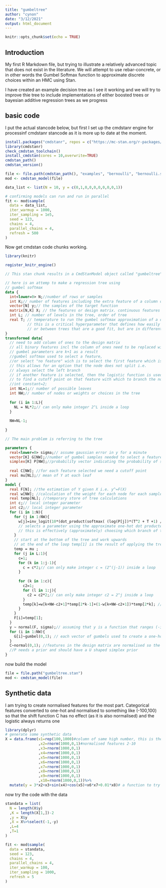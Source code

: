 ```yaml
---
title: "gumbeltree"
author: "cynon"
date: "3/12/2021"
output: html_document
---
```


```r
knitr::opts_chunk$set(echo = TRUE)
```

## Introduction

My first R Markdown file, but trying to illustrate a relatively advanced topic that does not exist in the literature.
We will attempt to use rebar-concrete, or in other words the Gumbel Softmax function to approximate discrete choices within an HMC using Stan.

I have created an example decision tree as I see it working and we will try to improve thie tree to include implementations of either boosted trees or bayesian additive regression trees as we progress

## basic code

I put the actual stancode below, but first I set up the cmdstanr engine for processinf cmdstanr stancode as it is more up to date at the moment.

```r
install.packages("cmdstanr", repos = c("https://mc-stan.org/r-packages/", getOption("repos")))
library(cmdstanr)
check_cmdstan_toolchain()
install_cmdstan(cores = 10,overwrite=TRUE)
cmdstan_path()
cmdstan_version()

file <- file.path(cmdstan_path(), "examples", "bernoulli", "bernoulli.stan")
mod <- cmdstan_model(file)

data_list <- list(N = 10, y = c(0,1,0,0,0,0,0,0,0,1))

# confirming models can run and run in parallel
fit <- mod$sample(
  data = data_list,
  iter_warmup = 1000,
  iter_sampling = 1e5,
  seed = 123,
  chains = 4,
  parallel_chains = 4,
  refresh = 500
)
```

Now get cmdstan code chunks working.

```r

library(knitr)

register_knitr_engine()
```


```stan

// This stan chunk results in a CmdStanModel object called "gumbeltree"

// here is an attemp to make a regression tree using
// gumbel softmax
data {
  int<lower=0> N;//number of rows or samples
  int K;// number of features including the extra feature of a column of ones
  vector[N] y;// the samples of the target function
  matrix[N,K] X; // the features or design matrix. continuous features normalised to normal(0,1)
  int L; // number of levels in the tree, order of tree
  real T; // temperature to run the gumbel softmax approximation of a one-hot
          // this is a critical hyperparameter that defines how easily the model can traverse between modes, 
          // or between trees that are a good fit, but are in different parts of parameter space
}
transformed data{
  // need to add column of ones to the design matrix
  // all binary features incl the column of ones need to be replaced with (-100,100) so that C will never be outside the range
  // gumbel parameters are k+1 as a result
  //gumbel softmax used to select a feature, 
  //or select "no feature" wich is to select the first feature which is always 1
  // this allows for an option that the node does not split i.e.
  // always select the left branch
  // if another feature is selected, then the logistic function is used
  // to find a cutoff point on that feature with which to branch the node
  //int constant=2;
  int NL=1;// number of possible leaves
  int NW;// number of nodes or weights or choices in the tree
  
  for (i in 1:L){
    NL = NL*2;// can only make integer 2^L inside a loop
  }
  
  NW=NL-1;
  
}

// The main problem is referring to the tree

parameters {
  real<lower=0> sigma;// assume gaussian error in y for a minute
  vector[K] G[NW];//number of gumbel samples needed to select a feature at each node
  simplex[K] P[NW];//probability vector indicating the probability of selecting each feature at each node, each group adds to 1 i.e. simplex
  
  real C[NW]; //for each feature selected we need a cutoff point
  real mu[NL];// mean of Y at each leaf
}
model {
  real F[N]; //the estimation of Y given X i.e. y^=F(X)
  real w[NW]; //calculation of the weight for each node for each sample
  real temp[NL]; //temporary store of tree calculations
  int c;// local integer parameter
  int c2;// local integer parameter
  for (i in 1:N){
    for (j in 1:NW){
      w[j]=inv_logit(10*(dot_product(softmax( (log(P[j])*(T^2 + T +1) / (T+1) + G[j])/T ),to_vector(X[i])) +C[j]));
      // selects a parameter using the approximate one-hot dot producted against a specific X[i], adds a cutoff constant and applies a logistic to return (~0,~1)
      // this is effectively (approximately) choosing which branch of the tree to traverse, based on a cutoff applied to a selected feature
    }
    // start at the bottom of the tree and work upwards
    // at the end of the loop temp[1] is the result of applying the tree to X[i]
    temp = mu ;
    for (j in L:1){
      c=1;
      for (k in 1:j-1){
        c = c*2;// can only make integer c = (2^(j-1)) inside a loop
      }    
      
      for (k in 1:c){
        c2=1;
        for (l in 1:j){
          c2 = c2*2;// can only make integer c2 = 2^j inside a loop
        }
        temp[k]=w[k+NW-c2+1]*temp[2*k-1]+(1-w[k+NW-c2+1])*temp[2*k]; // cycling through the tree and calculating which leaf is retained based on w
      }
    }
    F[i]=temp[1];
  }
  y ~ normal(F, sigma);// assuming that y is a function that ranges (-inf,+inf)
  for (i in 1:NW){
    G[i]~gumbel(0,1); // each vector of gumbels used to create a one-hot
  }
  C~normal(0,1); //features in the design matrix are normalised so the cutoffs should be normalised I suggest
  //P needs a prior and should have a U shaped simplex prior
}
```

now build the model
```r
file = file.path("gumbeltree.stan")
mod <- cmdstan_model(file)
```


## Synthetic data
I am trying to create normalised features for the most part. Categorical features converted to one-hot and normalised to something like (-100,100) so that the shift function C has no effect (as it is also normalised) and the logistic always returns one

```r
library(dplyr)
# generate some synthetic data
X = data.frame(x1=rep(100,1000)#column of same high number, this is the feature that does nothing
               ,x2=rnorm(1000,0,1)#normalised features 2-10
               ,x3=rnorm(1000,0,1)
               ,x4=rnorm(1000,0,1)
               ,x5=rnorm(1000,0,1)
               ,x6=rnorm(1000,0,1)
               ,x7=rnorm(1000,0,1)
               ,x8=rnorm(1000,0,1)
               ,x9=rnorm(1000,0,1)
               ,x10=rnorm(1000,0,1))%>%
  mutate(y = 3*x2+x3+sin(x4)+cos(x5)+x6*x7+0.01*x8)# a function to try to approximate
```

now try the code with the data

```r
standata = list(
  N = length(X$y)
  ,K = length(X[1,])-2
  ,y = X$y
  ,X = X%>%select(-1,-y)
  ,L=4
  ,T=1
)

fit <- mod$sample(
  data = standata,
  seed = 123,
  chains = 4,
  parallel_chains = 4,
  iter_warmup = 100,
  iter_sampling = 1000,
  refresh = 5
)

```

